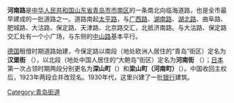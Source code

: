 {{Infobox China Road
|中文道路名称=河南路
|道路名称拼音=HENAN Rd
|路牌类型=Qingdao
|道路方向=NS
|图片=
|图片说明=
|道路属性=城市次干道
|道路总长度=1.0663
|车速限制=
|行车线数量=
|所在地区={{CHN}}[[山东省|山东省]][[青岛市|青岛市]]
|起点=太平路
|终点=济南路
|道路命名日期=1923年
|命名缘由=取[[河南省|河南省]]之名
|道路旧名=
|道路动工日期=
|通车日期=
|路段主要建筑=
}}
'''河南路'''是[[中华人民共和国|中华人民共和国]][[山东省|山东省]][[青岛市|青岛市]][[市南区|市南区]]的一条南北向临海道路，也是全市最早建成的一批道路之一。道路南起[[太平路_(青岛)|太平路]]，与[[广西路_(青岛)|广西路]]、[[湖南路_(青岛)|湖南路]]、[[湖北路_(青岛)|湖北路]]、曲阜路、肥城路、大沽路、保定路、天津路、北京路交汇，北抵济南路。与大沽路、保定路交汇处有一个小广场，与东侧的[[中山路_(青岛)|中山路]]基本平行。

[[德国|德国]]租借时期道路始建，今保定路以南段（地处欧洲人居住的“青岛”街区）定名为'''汉堡街''' （{{lang-de|Hamburger Straße}}），以北段（地处中国人居住的“大鲍岛”街区）定名为'''河南街''' （{{lang|de|Honanstraße}}）；[[日本|日本]]第一次占领时期两段分别更名为'''深山町'''（{{jpn|j=深山町|hg=みやま まち}}）和'''梁山町（河南町）'''（{{jpn|j=梁山町（河南町）|hg=りょうざん ちょう（かなん ちょう）}}）。中国收回主权后，1923年两段合并改现名。1930年代，这里兴建了一批[[银行|银行]]建筑。

{{青岛老街}}
[[Category:青岛街道|Category:青岛街道]]
